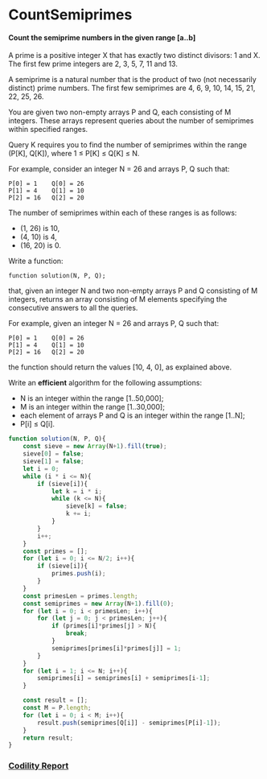 # CountSemiprimes
#### Count the semiprime numbers in the given range [a..b]

A prime is a positive integer X that has exactly two distinct divisors: 1 and X. The first few prime integers are 2, 3, 5, 7, 11 and 13.

A semiprime is a natural number that is the product of two (not necessarily distinct) prime numbers. The first few semiprimes are 4, 6, 9, 10, 14, 15, 21, 22, 25, 26.

You are given two non-empty arrays P and Q, each consisting of M integers. These arrays represent queries about the number of semiprimes within specified ranges.

Query K requires you to find the number of semiprimes within the range (P[K], Q[K]), where 1 ≤ P[K] ≤ Q[K] ≤ N.

For example, consider an integer N = 26 and arrays P, Q such that:

    P[0] = 1    Q[0] = 26
    P[1] = 4    Q[1] = 10
    P[2] = 16   Q[2] = 20
The number of semiprimes within each of these ranges is as follows:

- (1, 26) is 10,
- (4, 10) is 4,
- (16, 20) is 0.

Write a function:

    function solution(N, P, Q);

that, given an integer N and two non-empty arrays P and Q consisting of M integers, returns an array consisting of M elements specifying the consecutive answers to all the queries.

For example, given an integer N = 26 and arrays P, Q such that:

    P[0] = 1    Q[0] = 26
    P[1] = 4    Q[1] = 10
    P[2] = 16   Q[2] = 20
the function should return the values [10, 4, 0], as explained above.

Write an **efficient** algorithm for the following assumptions:

- N is an integer within the range [1..50,000];
- M is an integer within the range [1..30,000];
- each element of arrays P and Q is an integer within the range [1..N];
- P[i] ≤ Q[i].

```javascript
function solution(N, P, Q){
    const sieve = new Array(N+1).fill(true);
    sieve[0] = false;
    sieve[1] = false;
    let i = 0;
    while (i * i <= N){
        if (sieve[i]){
            let k = i * i;
            while (k <= N){
                sieve[k] = false;
                k += i;
            }
        }
        i++;
    }
    const primes = [];
    for (let i = 0; i <= N/2; i++){
        if (sieve[i]){
            primes.push(i);
        }
    }
    const primesLen = primes.length;
    const semiprimes = new Array(N+1).fill(0);
    for (let i = 0; i < primesLen; i++){
        for (let j = 0; j < primesLen; j++){
            if (primes[i]*primes[j] > N){
                break;
            }
            semiprimes[primes[i]*primes[j]] = 1;
        }
    }
    for (let i = 1; i <= N; i++){
        semiprimes[i] = semiprimes[i] + semiprimes[i-1];
    }

    const result = [];
    const M = P.length;
    for (let i = 0; i < M; i++){
        result.push(semiprimes[Q[i]] - semiprimes[P[i]-1]);
    }
    return result;
}
```

### [Codility Report](https://app.codility.com/demo/results/trainingD3BPXF-G9T/)


